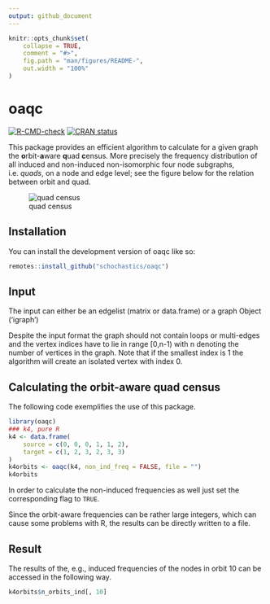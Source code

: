 ```yaml
---
output: github_document
---
```


<!-- README.md is generated from README.Rmd. Please edit that file -->

```r
knitr::opts_chunk$set(
    collapse = TRUE,
    comment = "#>",
    fig.path = "man/figures/README-",
    out.width = "100%"
)
```

# oaqc

<!-- badges: start -->
[![R-CMD-check](https://github.com/schochastics/oaqc/actions/workflows/R-CMD-check.yaml/badge.svg)](https://github.com/schochastics/oaqc/actions/workflows/R-CMD-check.yaml)
[![CRAN status](https://www.r-pkg.org/badges/version/oaqc)](https://CRAN.R-project.org/package=oaqc)
<!-- badges: end -->

This package provides an efficient algorithm to calculate 
for a given graph the **o**rbit-**a**ware **q**uad **c**ensus. 
More precisely the frequency distribution of all induced and 
non-induced non-isomorphic four node subgraphs, 
i.e. <i>quads</i>, on a node and edge level; see the figure 
below for the relation between orbit and quad.

![quad census](vignettes/quad_census.svg)

## Installation

You can install the development version of oaqc like so:

``` r
remotes::install_github("schochastics/oaqc")
```
## Input

The input can either be an edgelist (matrix or data.frame) or a graph Object ('igraph')

Despite the input format the graph should not contain loops 
or multi-edges and the vertex indices have to lie in range 
[0,n-1) with n denoting the number of vertices in the graph. 
Note that if the smallest index is 1 the algorithm will create
an isolated vertex with index 0.

## Calculating the orbit-aware quad census

The following code exemplifies the use of this package.

```r
library(oaqc)
### k4, pure R
k4 <- data.frame(
    source = c(0, 0, 0, 1, 1, 2),
    target = c(1, 2, 3, 2, 3, 3)
)
k4orbits <- oaqc(k4, non_ind_freq = FALSE, file = "")
k4orbits
```
In order to calculate the non-induced frequencies as well 
just set the corresponding flag to `TRUE`.

Since the orbit-aware frequencies can be rather large integers, 
which can cause some problems with R, the results can be 
directly written to a file.

## Result

The results of the, e.g., induced frequencies of the nodes 
in orbit 10 can be accessed in the following way.

```r
k4orbits$n_orbits_ind[, 10]
```
